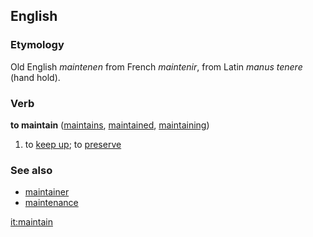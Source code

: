 ==English==

===Etymology===
Old English ''maintenen'' from French ''maintenir'', from Latin ''manus tenere'' (hand hold).

===Verb===
'''to maintain'''  ([[maintains]], [[maintained]], [[maintaining]])
# to [[keep up]]; to [[preserve]]

===See also===
*[[maintainer]]
*[[maintenance]]

[[it:maintain]]